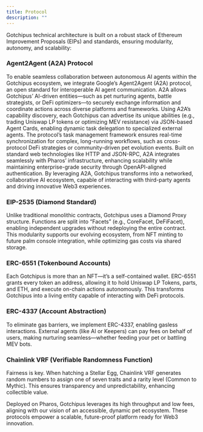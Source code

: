 ```yaml
---
title: Protocol
description: ""
---
```



Gotchipus technical architecture is built on a robust stack of Ethereum Improvement Proposals (EIPs) and standards, ensuring modularity, autonomy, and scalability:

### Agent2Agent (A2A) Protocol
To enable seamless collaboration between autonomous AI agents within the Gotchipus ecosystem, we integrate Google’s Agent2Agent (A2A) protocol, an open standard for interoperable AI agent communication. A2A allows Gotchipus’ AI-driven entities—such as pet nurturing agents, battle strategists, or DeFi optimizers—to securely exchange information and coordinate actions across diverse platforms and frameworks. Using A2A’s capability discovery, each Gotchipus can advertise its unique abilities (e.g., trading Uniswap LP tokens or optimizing MEV resistance) via JSON-based Agent Cards, enabling dynamic task delegation to specialized external agents. The protocol’s task management framework ensures real-time synchronization for complex, long-running workflows, such as cross-protocol DeFi strategies or community-driven pet evolution events. Built on standard web technologies like HTTP and JSON-RPC, A2A integrates seamlessly with Pharos’ infrastructure, enhancing scalability while maintaining enterprise-grade security through OpenAPI-aligned authentication. By leveraging A2A, Gotchipus transforms into a networked, collaborative AI ecosystem, capable of interacting with third-party agents and driving innovative Web3 experiences.

### EIP-2535 (Diamond Standard)
Unlike traditional monolithic contracts, Gotchipus uses a Diamond Proxy structure. Functions are split into “Facets” (e.g., CoreFacet, DeFiFacet), enabling independent upgrades without redeploying the entire contract. This modularity supports our evolving ecosystem, from NFT minting to future palm console integration, while optimizing gas costs via shared storage.

### ERC-6551 (Tokenbound Accounts)
Each Gotchipus is more than an NFT—it’s a self-contained wallet. ERC-6551 grants every token an address, allowing it to hold Uniswap LP Tokens, parts, and ETH, and execute on-chain actions autonomously. This transforms Gotchipus into a living entity capable of interacting with DeFi protocols.

### ERC-4337 (Account Abstraction)
To eliminate gas barriers, we implement ERC-4337, enabling gasless interactions. External agents (like AI or Keepers) can pay fees on behalf of users, making nurturing seamless—whether feeding your pet or battling MEV bots.

### Chainlink VRF (Verifiable Randomness Function)
Fairness is key. When hatching a Stellar Egg, Chainlink VRF generates random numbers to assign one of seven traits and a rarity level (Common to Mythic). This ensures transparency and unpredictability, enhancing collectible value.

Deployed on Pharos, Gotchipus leverages its high throughput and low fees, aligning with our vision of an accessible, dynamic pet ecosystem. These protocols empower a scalable, future-proof platform ready for Web3 innovation.